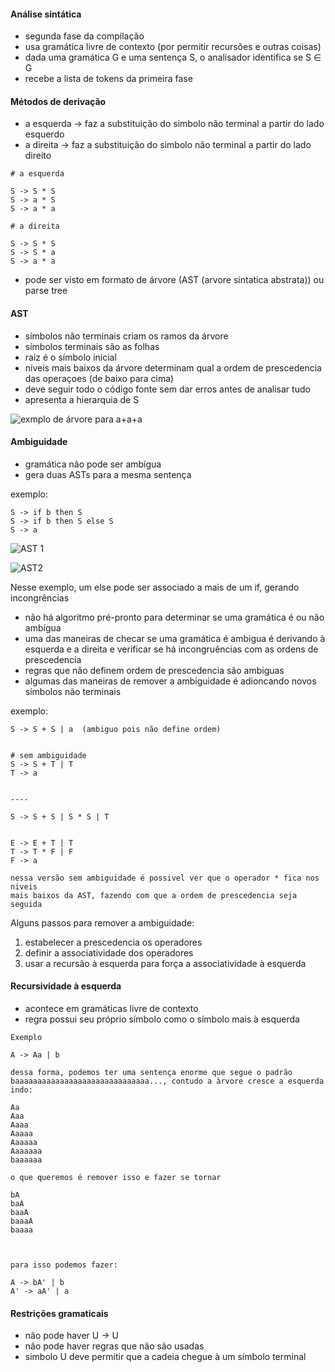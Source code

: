 






#### Análise sintática

-   segunda fase da compilação
-   usa gramática livre de contexto (por permitir recursões e outras
    coisas)
-   dada uma gramática G e uma sentença S, o analisador identifica se S
    ∈ G
-   recebe a lista de tokens da primeira fase








#### Métodos de derivação

-   a esquerda → faz a substituição do simbolo não terminal a partir do
    lado esquerdo
-   a direita → faz a substituição do simbolo não terminal a partir do
    lado direito

``` {code-block-mode="2" spellcheck="false" code-block-lang="plaintext"}
# a esquerda

S -> S * S
S -> a * S
S -> a * a

# a direita

S -> S * S
S -> S * a
S -> a * a
```

-   pode ser visto em formato de árvore (AST (arvore sintatica
    abstrata)) ou parse tree








#### AST

-   símbolos não terminais criam os ramos da árvore
-   símbolos terminais são as folhas
-   raiz é o símbolo inicial
-   niveis mais baixos da árvore determinam qual a ordem de prescedencia
    das operaçoes (de baixo para cima)
-   deve seguir todo o código fonte sem dar erros antes de analisar tudo
-   apresenta a hierarquia de S

![exmplo de árvore para a+a+a](/image/image_340.png)








#### Ambiguidade

-   gramática não pode ser ambígua
-   gera duas ASTs para a mesma sentença

exemplo:

``` {code-block-mode="2" spellcheck="false" code-block-lang="plaintext"}
S -> if b then S
S -> if b then S else S
S -> a
```

![AST 1](/image/image_341.png)

![AST2](/image/image_342.png)

Nesse exemplo, um else pode ser associado a mais de um if, gerando
incongrências

-   não há algoritmo pré-pronto para determinar se uma gramática é ou
    não ambígua
-   uma das maneiras de checar se uma gramática é ambigua é derivando à
    esquerda e a direita e verificar se há incongruências com as ordens
    de prescedencia
-   regras que não definem ordem de prescedencia são ambiguas
-   algumas das maneiras de remover a ambiguidade é adioncando novos
    símbolos não terminais

exemplo:

``` {code-block-mode="2" spellcheck="false" code-block-lang="plaintext"}
S -> S + S | a  (ambiguo pois não define ordem)


# sem ambiguidade
S -> S + T | T
T -> a


----

S -> S + S | S * S | T


E -> E + T | T
T -> T * F | F
F -> a

nessa versão sem ambiguidade é possivel ver que o operador * fica nos niveis 
mais baixos da AST, fazendo com que a ordem de prescedencia seja seguida
```

Alguns passos para remover a ambiguidade:

1.  estabelecer a prescedencia os operadores
2.  definir a associatividade dos operadores
3.  usar a recursão à esquerda para força a associatividade à esquerda








#### Recursividade à esquerda

-   acontece em gramáticas livre de contexto
-   regra possui seu próprio símbolo como o símbolo mais à esquerda

``` {code-block-mode="2" spellcheck="false" code-block-lang="plaintext"}
Exemplo

A -> Aa | b

dessa forma, podemos ter uma sentença enorme que segue o padrão
baaaaaaaaaaaaaaaaaaaaaaaaaaaaaa..., contudo a àrvore cresce a esquerda indo:

Aa 
Aaa
Aaaa
Aaaaa
Aaaaaa
Aaaaaaa
baaaaaa

o que queremos é remover isso e fazer se tornar

bA
baA
baaA
baaaA
baaaa



para isso podemos fazer:

A -> bA' | b
A' -> aA' | a
```








#### Restrições gramaticais

-   não pode haver U -\> U
-   não pode haver regras que não são usadas
-   simbolo U deve permitir que a cadeia chegue à um símbolo terminal



